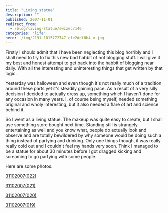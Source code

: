 ```yaml
---
title: "Living statue"
description: ""
published: 2007-11-01
redirect_from:
  - /blog/living-statue/swizec/146
categories: "life"
hero: ./img/2191-1815772747_efe2ddf0b4_m.jpg
---
```


Firstly I should admit that I have been neglecting this blog horribly and I shall need to try to fix this new bad habbit of not blogging stuff. I will give it my best and honest attempt to get back into the habbit of blogging near daily. With all the interesting and uninteresting things that get written by that logic.

Yesterday was halloween and even though it's not really much of a tradition around these parts yet it's steadily gaining pace. As a result of a very silly decision I decided to actually dress up, something which I haven't done for any occasion in many years. I, of course being myself, needed something original and wholy interesting, but it also needed a flare of art and science behind it.

So I went as a living statue. The makeup was quite easy to create, but I shall use something store bought next time. Standing still is strangely entertaining as well and you know what, people do actually look and observe and are totally bewildered by why someone would be doing such a thing instead of partying and drinking. Only one things though, it was really really cold out and I couldn't feel my hands very soon. Think I managed to be a statue for about 30 minutes before I got dragged kicking and screaming to go partying with some people.

Here are some photos.

[31102007(022)](./img/2191-1815772747_efe2ddf0b4_m.jpg)

[31102007(021)](./img/2265-1815772731_68e2e9c83a_m.jpg)

[31102007(020)](./img/2040-1815772717_48693f5016_m.jpg)

[31102007(019)](./img/2342-1815772705_4d4b2303da_m.jpg)